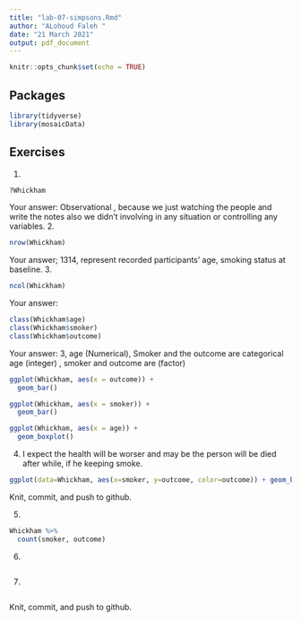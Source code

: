 ```yaml
---
title: "lab-07-simpsons.Rmd"
author: "ALohoud Faleh "
date: "21 March 2021"
output: pdf_document
---
```


```r
knitr::opts_chunk$set(echo = TRUE)
```

## Packages

```r
library(tidyverse) 
library(mosaicData)
```


## Exercises


1.  
```r
?Whickham
```
    
Your answer:
Observational , because we just watching the people and write the notes also we didn't involving in any situation or controlling any variables.
2.  
```r
nrow(Whickham)
```

Your answer;
1314, represent recorded participants' age, smoking status at baseline.
3.  

```r
ncol(Whickham)
```

Your answer:  

```r
class(Whickham$age)
class(Whickham$smoker)
class(Whickham$outcome)
```

Your answer: 
3, age (Numerical), Smoker and the outcome are categorical
age (integer) , smoker and outcome are (factor)
```r
ggplot(Whickham, aes(x = outcome)) +
  geom_bar()
```


```r
ggplot(Whickham, aes(x = smoker)) +
  geom_bar()
```

```r
ggplot(Whickham, aes(x = age)) +
  geom_boxplot()
```


4. 
I expect the health will be worser and may be the person will be died after while, if he keeping smoke.

```r
ggplot(data=Whickham, aes(x=smoker, y=outcome, color=outcome)) + geom_bar(stat="identity")
```

Knit, commit, and push to github.

5. 

```r
Whickham %>%
  count(smoker, outcome)
```

6.

```r

```

7. 

```r

```

Knit, commit, and push to github.